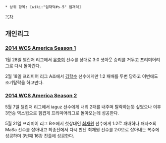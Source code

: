  * 상위 항목: [wiki:"임재덕#s-5" 임재덕]

[[목차]]

== 개인리그 ==
=== [[2014 WCS America Season 1]] ===
1월 28일 챌린저 리그에서 [[유충희]] 선수를 상대로 3:0 셧아웃 승리를 거두고 프리미어리그로 다시 돌아간다.

2월 18일 프리미어 리그 A조에서 [[김학수]] 선수에게만 1:2 패배를 두번 당하고 이번에도 조기탈락을 하고만다.
=== [[2014 WCS America Season 2]] ===
5월 7일 챌린저 리그에서 iaguz 선수에게 내리 2패를 내주며 탈락하는듯 싶었으나 이후 3연승 역스윕으로 힘겹게 프리미어리그로 돌아오는데 성공한다.

5월 21일 프리미어 리그 B조에서 첫상대인 [[최재원]] 선수에게 1:2로 패배하나 패자조의 MaSa 선수를 잡아내고 최종전에서 다시 만난 최재원 선수를 2:0으로 잡아내는 복수에 성공하며 3번째 16강 진출에 성공한다.
